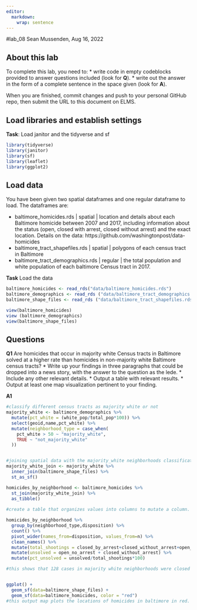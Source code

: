 ```yaml
---
editor: 
  markdown: 
    wrap: sentence
---
```


#lab_08 Sean Mussenden, Aug 16, 2022

## About this lab

To complete this lab, you need to: \* write code in empty codeblocks provided to answer questions included (look for **Q**).
\* write out the answer in the form of a complete sentence in the space given (look for **A**).

When you are finished, commit changes and push to your personal GitHub repo, then submit the URL to this document on ELMS.

## Load libraries and establish settings

**Task**: Load janitor and the tidyverse and sf

```r
library(tidyverse)
library(janitor)
library(sf)
library(leaflet)
library(ggplot2)
```

## Load data

You have been given two spatial dataframes and one regular dataframe to load.
The dataframes are:

-   baltimore_homicides.rds \| spatial \| location and details about each Baltimore homicide between 2007 and 2017, including information about the status (open, closed with arrest, closed without arrest) and the exact location. Details on the data: https://github.com/washingtonpost/data-homicides
-   baltimore_tract_shapefiles.rds \| spatial \| polygons of each census tract in Baltimore
-   baltimore_tract_demographics.rds \| regular \| the total population and white population of each baltimore Census tract in 2017.

**Task** Load the data

```r

baltimore_homicides <- read_rds("data/baltimore_homicides.rds")
baltimore_demographics <- read_rds ("data/baltimore_tract_demographics.rds")
baltimore_shape_files <- read_rds ("data/baltimore_tract_shapefiles.rds")

view(baltimore_homicides)
view (baltimore_demographics)
view(baltimore_shape_files)

```

## Questions

**Q1** Are homicides that occur in majority white Census tracts in Baltimore solved at a higher rate than homicides in non-majority white Baltimore census tracts?
\* Write up your findings in three paragraphs that could be dropped into a news story, with the answer to the question as the lede.
\* Include any other relevant details.
\* Output a table with relevant results.
\* Output at least one map visualization pertinent to your finding.

**A1**

```r

#classify different census tracts as majority white or not 
majority_white <- baltimore_demographics %>%
  mutate(pct_white = (white_pop/total_pop*100)) %>%
  select(geoid,name,pct_white) %>%
  mutate(neighborhood_type = case_when(
    pct_white > 50 ~ "majority_white",
    TRUE ~ "not_majority_white"
  ))


#joining spatial data with the majority_white neighborhoods classifications
majority_white_join <- majority_white %>%
  inner_join(baltimore_shape_files) %>%
  st_as_sf()

homicides_by_neighborhood <- baltimore_homicides %>%
  st_join(majority_white_join) %>%
  as_tibble()
  
#create a table that organizes values into columns to mutate a column. this can show us how many cases are closed by arrest in majority white neighborhoods and non-majority white neighborhoods

homicides_by_neighborhood %>%
  group_by(neighborhood_type,disposition) %>%
  count() %>%
  pivot_wider(names_from=disposition, values_from=n) %>%
  clean_names() %>%
  mutate(total_shootings = closed_by_arrest+closed_without_arrest+open_no_arrest) %>%
  mutate(unsolved = open_no_arrest + closed_without_arrest) %>%
  mutate(pct_unsolved = unsolved/total_shootings*100)

#this shows that 128 cases in majority white neighborhoods were closed by arrest while 874 neighborhoods were closed by arrest. 


ggplot() +
  geom_sf(data=baltimore_shape_files) +
  geom_sf(data=baltimore_homicides, color = "red")
#this output map plots the locations of homicides in baltimore in red. 
```
